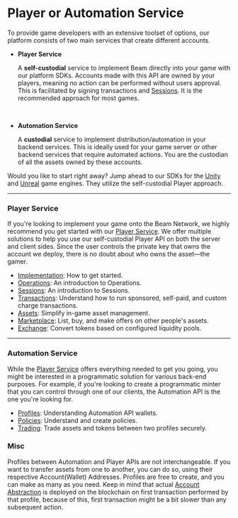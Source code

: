 
# Player or Automation Service

To provide game developers with an extensive toolset of options, our platform consists of two main services that create different accounts.

- **Player Service**

    A **self-custodial** service to implement Beam directly into your game with our platform SDKs. Accounts made with this API are owned by your players, meaning no action can be performed without users approval. This is facilitated by signing transactions and [Sessions](player-service/sessions/introduction). It is the recommended approach for most games.

<br />

- **Automation Service**

    A **custodial** service to implement distribution/automation in your backend services. This is ideally used for your game server or other backend services that require automated actions. You are the custodian of all the assets owned by these accounts.

Would you like to start right away? Jump ahead to our SDKs for the [Unity](platorm-clients/unity) and [Unreal](platorm-clients/unreal) game engines. They utilize the self-custodial Player approach.

---

### Player Service

If you're looking to implement your game onto the Beam Network, we highly recommend you get started with our [Player Service](player-service/player-introduction). We offer multiple solutions to help you use our self-custodial Player API on both the server and client sides. Since the user controls the private key that owns the account we deploy, there is no doubt about who owns the asset—the gamer.

- [Implementation](player-service/player-implementation): How to get started.
- [Operations](player-service/operations/introduction): An introduction to Operations.
- [Sessions](player-service/sessions/introduction): An introduction to Sessions.
- [Transactions](player-service/transactions/introduction): Understand how to run sponsored, self-paid, and custom charge transactions.
- [Assets](player-service/assets/introduction): Simplify in-game asset management.
- [Marketplace](player-service/marketplace/introduction): List, buy, and make offers on other people's assets.
- [Exchange](player-service/exchange/introduction): Convert tokens based on configured liquidity pools.

---

### Automation Service

While the [Player Service](player-service/player-introduction) offers everything needed to get you going, you might be interested in a programmatic solution for various back-end purposes. For example, if you're looking to create a programmatic minter that you can control through one of our clients, the Automation API is the one you're looking for.

- [Profiles](automation-service/profiles/introduction): Understanding Automation API wallets.
- [Policies](automation-service/policies/introduction): Understand and create policies.
- [Trading](automation-service/trading/introduction): Trade assets and tokens between two profiles securely.


### Misc

Profiles between Automation and Player APIs are not interchangeable. If you want to transfer assets from one to another, you can do so, using their respective Account(Wallet) Addresses. Profiles are free to create, and you can make as many as you need.
Keep in mind that actual [Account Abstraction](https://ethereum.org/en/roadmap/account-abstraction/) is deployed on the blockchain on first transaction performed by that profile, because of this, first transaction might be a bit slower than any subsequent action.
